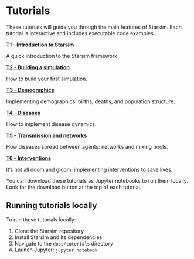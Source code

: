 # Tutorials

These tutorials will guide you through the main features of Starsim. Each tutorial is interactive and includes executable code examples.

::: {.grid}
::: {.g-col-4}
[**T1 - Introduction to Starsim**](tutorials/intro.ipynb)

A quick introduction to the Starsim framework.
:::

::: {.g-col-4}
[**T2 - Building a simulation**](tutorials/buildsim.ipynb)

How to build your first simulation.
:::

::: {.g-col-4}
[**T3 - Demographics**](tutorials/demographics.ipynb)

Implementing demographics: births, deaths, and population structure.
:::

::: {.g-col-4}
[**T4 - Diseases**](tutorials/diseases.ipynb)

How to implement disease dynamics.
:::

::: {.g-col-4}
[**T5 - Transmission and networks**](tutorials/transmission.ipynb)

How diseases spread between agents: networks and mixing pools.
:::

::: {.g-col-4}
[**T6 - Interventions**](tutorials/interventions.ipynb)

It's not all doom and gloom: implementing interventions to save lives.
:::
:::


:::{.callout-note}
You can download these tutorials as Jupyter notebooks to run them locally. Look for the download button at the top of each tutorial.
:::

::: {.callout-tip}
## Running tutorials locally

To run these tutorials locally:

1. Clone the Starsim repository
2. Install Starsim and its dependencies
3. Navigate to the `docs/tutorials` directory
4. Launch Jupyter: `jupyter notebook`
:::